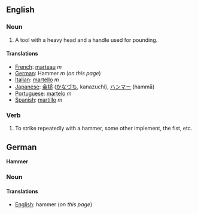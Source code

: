 ==English==

===Noun===
#A tool with a heavy head and a handle used for pounding.

====Translations====
*[[French]]: [[marteau]] ''m''
*[[German]]: Hammer ''m'' (''on this page'')
*[[Italian]]: [[martello]] ''m''
*[[Japanese]]: [[金槌]] ([[かなづち]], kanazuchi), [[ハンマー]] (hammā)
*[[Portuguese]]: [[martelo]] ''m''
*[[Spanish]]: [[martillo]] ''m''

===Verb===

#To strike repeatedly with a hammer, some other implement, the fist, etc.

==German==
'''Hammer'''

===Noun===

====Translations====
*[[English]]: hammer (''on this page'')